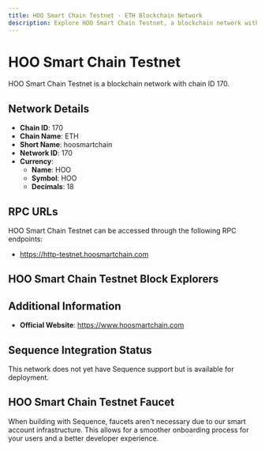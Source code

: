 ```yaml
--- 
title: HOO Smart Chain Testnet - ETH Blockchain Network
description: Explore HOO Smart Chain Testnet, a blockchain network with chain ID 170. Learn about its native currency, HOO, and how to interact with the network.
---
```


# HOO Smart Chain Testnet

HOO Smart Chain Testnet is a blockchain network with chain ID 170.

## Network Details

- **Chain ID**: 170
- **Chain Name**: ETH
- **Short Name**: hoosmartchain
- **Network ID**: 170
- **Currency**: 
  - **Name**: HOO
  - **Symbol**: HOO
  - **Decimals**: 18

## RPC URLs

HOO Smart Chain Testnet can be accessed through the following RPC endpoints:

- https://http-testnet.hoosmartchain.com

## HOO Smart Chain Testnet Block Explorers



## Additional Information

- **Official Website**: https://www.hoosmartchain.com

## Sequence Integration Status

This network does not yet have Sequence support but is available for deployment.

## HOO Smart Chain Testnet Faucet

When building with Sequence, faucets aren't necessary due to our smart account infrastructure. This allows for a smoother onboarding process for your users and a better developer experience.
